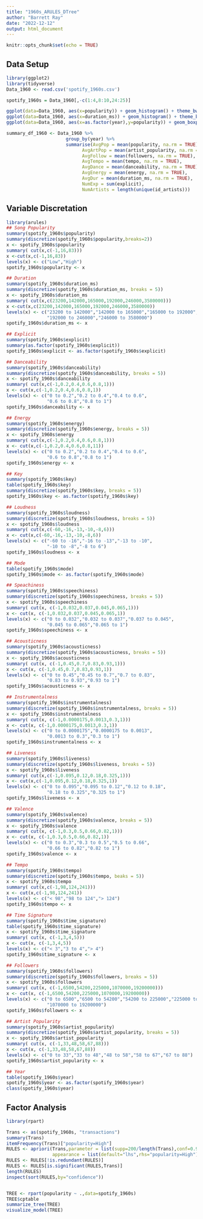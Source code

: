 ```yaml
---
title: "1960s_ARULES_DTree"
author: "Barrett Ray"
date: "2022-12-12"
output: html_document
---
```


```r
knitr::opts_chunk$set(echo = TRUE)
```

## Data Setup

```r
library(ggplot2)
library(tidyverse)
Data_1960 <- read.csv('spotify_1960s.csv')

spotify_1960s = Data_1960[,-c(1:4,8:10,24:25)]

ggplot(data=Data_1960, aes(x=popularity)) + geom_histogram() + theme_bw()
ggplot(data=Data_1960, aes(x=duration_ms)) + geom_histogram() + theme_bw()
ggplot(data=Data_1960, aes(x=as.factor(year),y=popularity)) + geom_boxplot() + theme_bw()

summary_df_1960 <- Data_1960 %>% 
                      group_by(year) %>% 
                      summarise(AvgPop = mean(popularity, na.rm = TRUE),
                            AvgArtPop = mean(artist_popularity, na.rm = TRUE),
                            AvgFollow = mean(followers, na.rm = TRUE),
                            AvgTempo = mean(tempo, na.rm = TRUE),
                            AvgDance = mean(danceability, na.rm = TRUE),
                            AvgEnergy = mean(energy, na.rm = TRUE),
                            AvgDur = mean(duration_ms, na.rm = TRUE),
                            NumExp = sum(explicit),
                            NumArtists = length(unique(id_artists)))
```

## Variable Discretation

```r
library(arules)
## Song Popularity
summary(spotify_1960s$popularity)
summary(discretize(spotify_1960s$popularity,breaks=2))
x <- spotify_1960s$popularity
summary( cut(x,c(-1,16,83)))
x <-cut(x,c(-1,16,83))
levels(x) <- c("Low","High")
spotify_1960s$popularity <- x

## Duration
summary(spotify_1960s$duration_ms)
summary(discretize(spotify_1960s$duration_ms, breaks = 5))
x <- spotify_1960s$duration_ms
summary( cut(x,c(23200,142000,165000,192000,246000,3580000)))
x <-cut(x,c(23200,142000,165000,192000,246000,3580000))
levels(x) <- c("23200 to 142000","142000 to 165000","165000 to 192000",
               "192000 to 246000","246000 to 3580000")
spotify_1960s$duration_ms <- x

## Explicit
summary(spotify_1960s$explicit)
summary(as.factor(spotify_1960s$explicit))
spotify_1960s$explicit <- as.factor(spotify_1960s$explicit)

## Danceability
summary(spotify_1960s$danceability)
summary(discretize(spotify_1960s$danceability, breaks = 5))
x <- spotify_1960s$danceability
summary( cut(x,c(-1,0.2,0.4,0.6,0.8,1)))
x <- cut(x,c(-1,0.2,0.4,0.6,0.8,1))
levels(x) <- c("0 to 0.2","0.2 to 0.4","0.4 to 0.6",
               "0.6 to 0.8","0.8 to 1")
spotify_1960s$danceability <- x

## Energy
summary(spotify_1960s$energy)
summary(discretize(spotify_1960s$energy, breaks = 5))
x <- spotify_1960s$energy
summary( cut(x,c(-1,0.2,0.4,0.6,0.8,1)))
x <- cut(x,c(-1,0.2,0.4,0.6,0.8,11))
levels(x) <- c("0 to 0.2","0.2 to 0.4","0.4 to 0.6",
               "0.6 to 0.8","0.8 to 1")
spotify_1960s$energy <- x

## Key
summary(spotify_1960s$key)
table(spotify_1960s$key)
summary(discretize(spotify_1960s$key, breaks = 5))
spotify_1960s$key <- as.factor(spotify_1960s$key)

## Loudness
summary(spotify_1960s$loudness)
summary(discretize(spotify_1960s$loudness, breaks = 5))
x <- spotify_1960s$loudness
summary( cut(x,c(-60,-16,-13,-10,-8,6)))
x <- cut(x,c(-60,-16,-13,-10,-8,6))
levels(x) <- c("-60 to -16","-16 to -13","-13 to -10",
               "-10 to -8","-8 to 6")
spotify_1960s$loudness <- x

## Mode
table(spotify_1960s$mode)
spotify_1960s$mode <- as.factor(spotify_1960s$mode)

## Speachiness
summary(spotify_1960s$speechiness)
summary(discretize(spotify_1960s$speechiness, breaks = 5))
x <- spotify_1960s$speechiness
summary( cut(x, c(-1,0.032,0.037,0.045,0.065,1)))
x <- cut(x, c(-1,0.032,0.037,0.045,0.065,1))
levels(x) <- c("0 to 0.032","0.032 to 0.037","0.037 to 0.045",
               "0.045 to 0.065","0.065 to 1")
spotify_1960s$speechiness <- x

## Acousticness
summary(spotify_1960s$acousticness)
summary(discretize(spotify_1960s$acousticness, breaks = 5))
x <- spotify_1960s$acousticness
summary( cut(x, c(-1,0.45,0.7,0.83,0.93,1)))
x <- cut(x, c(-1,0.45,0.7,0.83,0.93,1))
levels(x) <- c("0 to 0.45","0.45 to 0.7","0.7 to 0.83",
               "0.83 to 0.93","0.93 to 1")
spotify_1960s$acousticness <- x

## Instrumentalness
summary(spotify_1960s$instrumentalness)
summary(discretize(spotify_1960s$instrumentalness, breaks = 5))
x <- spotify_1960s$instrumentalness
summary( cut(x, c(-1,0.0000175,0.0013,0.3,1)))
x <- cut(x, c(-1,0.0000175,0.0013,0.3,1))
levels(x) <- c("0 to 0.0000175","0.0000175 to 0.0013",
               "0.0013 to 0.3","0.3 to 1")
spotify_1960s$instrumentalness <- x

## Liveness
summary(spotify_1960s$liveness)
summary(discretize(spotify_1960s$liveness, breaks = 5))
x <- spotify_1960s$liveness
summary( cut(x,c(-1,0.095,0.12,0.18,0.325,1)))
x <- cut(x,c(-1,0.095,0.12,0.18,0.325,1))
levels(x) <- c("0 to 0.095","0.095 to 0.12","0.12 to 0.18",
               "0.18 to 0.325","0.325 to 1")
spotify_1960s$liveness <- x

## Valence 
summary(spotify_1960s$valence)
summary(discretize(spotify_1960s$valence, breaks = 5))
x <- spotify_1960s$valence
summary( cut(x, c(-1,0.3,0.5,0.66,0.82,1)))
x <- cut(x, c(-1,0.3,0.5,0.66,0.82,1))
levels(x) <- c("0 to 0.3","0.3 to 0.5","0.5 to 0.66",
               "0.66 to 0.82","0.82 to 1")
spotify_1960s$valence <- x

## Tempo
summary(spotify_1960s$tempo)
summary(discretize(spotify_1960s$tempo, beaks = 5))
x <- spotify_1960s$tempo
summary( cut(x,c(-1,98,124,241)))
x <- cut(x,c(-1,98,124,241))
levels(x) <- c("< 98","98 to 124","> 124")
spotify_1960s$tempo <- x

## Time Signature
summary(spotify_1960s$time_signature)
table(spotify_1960s$time_signature)
x <- spotify_1960s$time_signature
summary( cut(x, c(-1,3,4,5)))
x <- cut(x, c(-1,3,4,5))
levels(x) <- c("< 3","3 to 4","> 4")
spotify_1960s$time_signature <- x

## Followers
summary(spotify_1960s$followers)
summary(discretize(spotify_1960s$followers, breaks = 5))
x <- spotify_1960s$followers
summary( cut(x, c(-1,6500,54200,225000,1070000,19200000)))
x <- cut(x, c(-1,6500,54200,225000,1070000,19200000))
levels(x) <- c("0 to 6500","6500 to 54200","54200 to 225000","225000 to 1070000",
               "1070000 to 19200000")
spotify_1960s$followers <- x

## Artist Popularity
summary(spotify_1960s$artist_popularity)
summary(discretize(spotify_1960s$artist_popularity, breaks = 5))
x <- spotify_1960s$artist_popularity
summary( cut(x, c(-1,33,48,58,67,88)))
x <- cut(x, c(-1,33,48,58,67,88))
levels(x) <- c("0 to 33","33 to 48","48 to 58","58 to 67","67 to 88")
spotify_1960s$artist_popularity <- x

## Year
table(spotify_1960s$year)
spotify_1960s$year <- as.factor(spotify_1960s$year)
class(spotify_1960s$year)
```

## Factor Analysis

```r
library(rpart)

Trans <- as(spotify_1960s, "transactions")
summary(Trans)
itemFrequency(Trans)["popularity=High"]
RULES <- apriori(Trans,parameter = list(supp=200/length(Trans),conf=0.90,maxlen=4),
                 appearance = list(default="lhs",rhs="popularity=High"), control=list(verbose=FALSE))
RULES <- RULES[!is.redundant(RULES)]
RULES <- RULES[is.significant(RULES,Trans)]
length(RULES)
inspect(sort(RULES,by="confidence"))


TREE <- rpart(popularity ~ .,data=spotify_1960s)
TREE$cptable
summarize_tree(TREE)
visualize_model(TREE)
```

